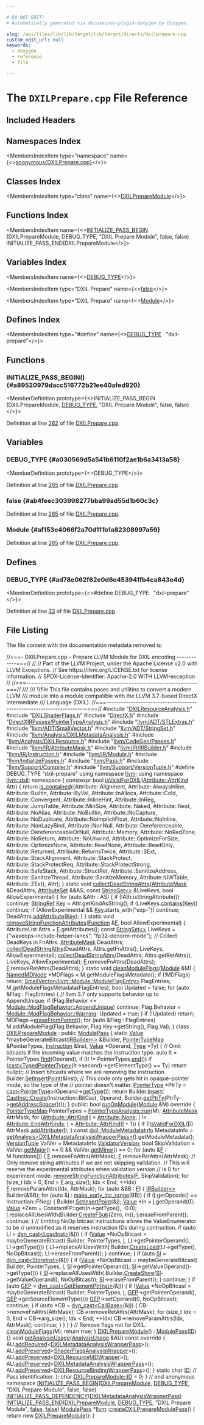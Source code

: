 ```yaml
---

# DO NOT EDIT!
# Automatically generated via docusaurus-plugin-doxygen by Doxygen.

slug: /api/files/lib/lib/target/lib/target/directx/dxilprepare-cpp
custom_edit_url: null
keywords:
  - doxygen
  - reference
  - file

---
```





# The `DXILPrepare.cpp` File Reference

<DoxygenPage pluginConfig={pluginConfig}>



## Included Headers

<IncludesList>
<IncludesListItem
  filePath="DXILResourceAnalysis.h"
  permalink="/docs/api/files/lib/lib/target/lib/target/directx/dxilresourceanalysis-h"
  isLocal="true" />
<IncludesListItem
  filePath="DXILShaderFlags.h"
  permalink="/docs/api/files/lib/lib/target/lib/target/directx/dxilshaderflags-h"
  isLocal="true" />
<IncludesListItem
  filePath="DirectX.h"
  permalink="/docs/api/files/lib/lib/target/lib/target/directx/directx-h"
  isLocal="true" />
<IncludesListItem
  filePath="DirectXIRPasses/PointerTypeAnalysis.h"
  permalink="/docs/api/files/lib/lib/target/lib/target/directx/lib/target/directx/directxirpasses/pointertypeanalysis-h"
  isLocal="true" />
<IncludesListItem
  filePath="llvm/ADT/STLExtras.h"
  permalink="/docs/api/files/include/include/llvm/include/llvm/adt/stlextras-h"
  isLocal="true" />
<IncludesListItem
  filePath="llvm/ADT/SmallVector.h"
  permalink="/docs/api/files/include/include/llvm/include/llvm/adt/smallvector-h"
  isLocal="true" />
<IncludesListItem
  filePath="llvm/ADT/StringSet.h"
  permalink="/docs/api/files/include/include/llvm/include/llvm/adt/stringset-h"
  isLocal="true" />
<IncludesListItem
  filePath="llvm/Analysis/DXILMetadataAnalysis.h"
  permalink="/docs/api/files/include/include/llvm/include/llvm/analysis/dxilmetadataanalysis-h"
  isLocal="true" />
<IncludesListItem
  filePath="llvm/Analysis/DXILResource.h"
  permalink="/docs/api/files/include/include/llvm/include/llvm/analysis/dxilresource-h"
  isLocal="true" />
<IncludesListItem
  filePath="llvm/CodeGen/Passes.h"
  permalink="/docs/api/files/include/include/llvm/include/llvm/codegen/passes-h"
  isLocal="true" />
<IncludesListItem
  filePath="llvm/IR/AttributeMask.h"
  permalink="/docs/api/files/include/include/llvm/include/llvm/ir/attributemask-h"
  isLocal="true" />
<IncludesListItem
  filePath="llvm/IR/IRBuilder.h"
  permalink="/docs/api/files/include/include/llvm/include/llvm/ir/irbuilder-h"
  isLocal="true" />
<IncludesListItem
  filePath="llvm/IR/Instruction.h"
  permalink="/docs/api/files/include/include/llvm/include/llvm/ir/instruction-h"
  isLocal="true" />
<IncludesListItem
  filePath="llvm/IR/Module.h"
  permalink="/docs/api/files/include/include/llvm/include/llvm/ir/module-h"
  isLocal="true" />
<IncludesListItem
  filePath="llvm/InitializePasses.h"
  permalink="/docs/api/files/include/include/llvm/initializepasses-h"
  isLocal="true" />
<IncludesListItem
  filePath="llvm/Pass.h"
  permalink="/docs/api/files/include/include/llvm/pass-h"
  isLocal="true" />
<IncludesListItem
  filePath="llvm/Support/Compiler.h"
  permalink="/docs/api/files/include/include/llvm/include/llvm/support/compiler-h"
  isLocal="true" />
<IncludesListItem
  filePath="llvm/Support/VersionTuple.h"
  permalink="/docs/api/files/include/include/llvm/include/llvm/support/versiontuple-h"
  isLocal="true" />
</IncludesList>

## Namespaces Index

<MembersIndex>

<MembersIndexItem
  type="namespace"
  name={<><a href="/docs/api/namespaces/anonymous-dxilprepare-cpp-">anonymous&#123;DXILPrepare.cpp&#125;</a></>}>
</MembersIndexItem>

</MembersIndex>

## Classes Index

<MembersIndex>

<MembersIndexItem
  type="class"
  name={<><a href="/docs/api/classes/anonymous-namespace-dxilprepare-cpp-/dxilpreparemodule">DXILPrepareModule</a></>}>
</MembersIndexItem>

</MembersIndex>

## Functions Index

<MembersIndex>

<MembersIndexItem
  name={<><a href="#a89520979dacc516772b21ee40afed920">INITIALIZE&#95;PASS&#95;BEGIN</a> (DXILPrepareModule, DEBUG&#95;TYPE, &quot;DXIL Prepare Module&quot;, false, false) INITIALIZE&#95;PASS&#95;END(DXILPrepareModule</>}>
</MembersIndexItem>

</MembersIndex>

## Variables Index

<MembersIndex>

<MembersIndexItem
  name={<><a href="#a030569d5a541b6110f2ae1b6a3413a58">DEBUG&#95;TYPE</a></>}>
</MembersIndexItem>

<MembersIndexItem
  type="DXIL Prepare"
  name={<><a href="#ab4feec303998277bba99ad55d1b60c3c">false</a></>}>
</MembersIndexItem>

<MembersIndexItem
  type="DXIL Prepare"
  name={<><a href="#af153e4066f2a70d111b1a82308997a59">Module</a></>}>
</MembersIndexItem>

</MembersIndex>

## Defines Index

<MembersIndex>

<MembersIndexItem
  type="#define"
  name={<><a href="#ad78e062f62e0d6e453941fb4ca843e4d">DEBUG&#95;TYPE</a>&nbsp;&nbsp;&nbsp;&quot;dxil-prepare&quot;</>}>
</MembersIndexItem>

</MembersIndex>


<SectionDefinition>

## Functions

### INITIALIZE&#95;PASS&#95;BEGIN() {#a89520979dacc516772b21ee40afed920}

<MemberDefinition
  prototype={<>INITIALIZE&#95;PASS&#95;BEGIN (DXILPrepareModule, <a href="/docs/api/files/include/include/llvm/include/llvm/adt/genericcycleimpl-h/#ad78e062f62e0d6e453941fb4ca843e4d">DEBUG&#95;TYPE</a>, &quot;DXIL Prepare Module&quot;, false, false)</>}>

Definition at line <a href="#l00262">262</a> of file <a href="/docs/api/files/lib/lib/target/lib/target/directx/dxilprepare-cpp">DXILPrepare.cpp</a>.
</MemberDefinition>

</SectionDefinition>

<SectionDefinition>

## Variables

### DEBUG&#95;TYPE {#a030569d5a541b6110f2ae1b6a3413a58}

<MemberDefinition
  prototype={<>DEBUG&#95;TYPE</>}>

Definition at line <a href="#l00265">265</a> of file <a href="/docs/api/files/lib/lib/target/lib/target/directx/dxilprepare-cpp">DXILPrepare.cpp</a>.
</MemberDefinition>

### false {#ab4feec303998277bba99ad55d1b60c3c}

<MemberDefinition
  prototype="DXIL Prepare false">

Definition at line <a href="#l00265">265</a> of file <a href="/docs/api/files/lib/lib/target/lib/target/directx/dxilprepare-cpp">DXILPrepare.cpp</a>.
</MemberDefinition>

### Module {#af153e4066f2a70d111b1a82308997a59}

<MemberDefinition
  prototype="DXIL Prepare Module">

Definition at line <a href="#l00265">265</a> of file <a href="/docs/api/files/lib/lib/target/lib/target/directx/dxilprepare-cpp">DXILPrepare.cpp</a>.
</MemberDefinition>

</SectionDefinition>

<SectionDefinition>

## Defines

### DEBUG&#95;TYPE {#ad78e062f62e0d6e453941fb4ca843e4d}

<MemberDefinition
  prototype={<>#define DEBUG&#95;TYPE&nbsp;&nbsp;&nbsp;&quot;dxil-prepare&quot;</>}>

Definition at line <a href="#l00033">33</a> of file <a href="/docs/api/files/lib/lib/target/lib/target/directx/dxilprepare-cpp">DXILPrepare.cpp</a>.
</MemberDefinition>

</SectionDefinition>

## File Listing

The file content with the documentation metadata removed is:

<ProgramListing>

<Link id="l00001" /><CodeLine lineNumber="1"><Highlight kind="comment">//===- DXILPrepare.cpp - Prepare LLVM Module for DXIL encoding ------------===//</Highlight><Highlight kind="normal"></Highlight></CodeLine>
<Link id="l00002" /><CodeLine lineNumber="2"><Highlight kind="normal"></Highlight><Highlight kind="comment">//</Highlight><Highlight kind="normal"></Highlight></CodeLine>
<Link id="l00003" /><CodeLine lineNumber="3"><Highlight kind="normal"></Highlight><Highlight kind="comment">// Part of the LLVM Project, under the Apache License v2.0 with LLVM Exceptions.</Highlight><Highlight kind="normal"></Highlight></CodeLine>
<Link id="l00004" /><CodeLine lineNumber="4"><Highlight kind="normal"></Highlight><Highlight kind="comment">// See https://llvm.org/LICENSE.txt for license information.</Highlight><Highlight kind="normal"></Highlight></CodeLine>
<Link id="l00005" /><CodeLine lineNumber="5"><Highlight kind="normal"></Highlight><Highlight kind="comment">// SPDX-License-Identifier: Apache-2.0 WITH LLVM-exception</Highlight><Highlight kind="normal"></Highlight></CodeLine>
<Link id="l00006" /><CodeLine lineNumber="6"><Highlight kind="normal"></Highlight><Highlight kind="comment">//</Highlight><Highlight kind="normal"></Highlight></CodeLine>
<Link id="l00007" /><CodeLine lineNumber="7"><Highlight kind="normal"></Highlight><Highlight kind="comment">//===----------------------------------------------------------------------===//</Highlight><Highlight kind="comment"></Highlight></CodeLine>
<Link id="l00008" /><CodeLine lineNumber="8"><Highlight kind="comment">///</Highlight></CodeLine>
<Link id="l00009" /><CodeLine lineNumber="9"><Highlight kind="comment">/// \\file This file contains pases and utilities to convert a modern LLVM</Highlight></CodeLine>
<Link id="l00010" /><CodeLine lineNumber="10"><Highlight kind="comment">/// module into a module compatible with the LLVM 3.7-based DirectX Intermediate</Highlight></CodeLine>
<Link id="l00011" /><CodeLine lineNumber="11"><Highlight kind="comment">/// Language (DXIL).</Highlight><Highlight kind="normal"></Highlight></CodeLine>
<Link id="l00012" /><CodeLine lineNumber="12"><Highlight kind="normal"></Highlight><Highlight kind="comment">//===----------------------------------------------------------------------===//</Highlight><Highlight kind="normal"></Highlight></CodeLine>
<Link id="l00013" /><CodeLine lineNumber="13"><Highlight kind="normal"></Highlight></CodeLine>
<Link id="l00014" /><CodeLine lineNumber="14"><Highlight kind="normal"></Highlight><Highlight kind="preprocessor">#include &quot;<a href="/docs/api/files/lib/lib/target/lib/target/directx/dxilresourceanalysis-h">DXILResourceAnalysis.h</a>&quot;</Highlight><Highlight kind="normal"></Highlight></CodeLine>
<Link id="l00015" /><CodeLine lineNumber="15"><Highlight kind="normal"></Highlight><Highlight kind="preprocessor">#include &quot;<a href="/docs/api/files/lib/lib/target/lib/target/directx/dxilshaderflags-h">DXILShaderFlags.h</a>&quot;</Highlight><Highlight kind="normal"></Highlight></CodeLine>
<Link id="l00016" /><CodeLine lineNumber="16"><Highlight kind="normal"></Highlight><Highlight kind="preprocessor">#include &quot;<a href="/docs/api/files/lib/lib/target/lib/target/directx/directx-h">DirectX.h</a>&quot;</Highlight><Highlight kind="normal"></Highlight></CodeLine>
<Link id="l00017" /><CodeLine lineNumber="17"><Highlight kind="normal"></Highlight><Highlight kind="preprocessor">#include &quot;<a href="/docs/api/files/lib/lib/target/lib/target/directx/lib/target/directx/directxirpasses/pointertypeanalysis-h">DirectXIRPasses/PointerTypeAnalysis.h</a>&quot;</Highlight><Highlight kind="normal"></Highlight></CodeLine>
<Link id="l00018" /><CodeLine lineNumber="18"><Highlight kind="normal"></Highlight><Highlight kind="preprocessor">#include &quot;<a href="/docs/api/files/include/include/llvm/include/llvm/adt/stlextras-h">llvm/ADT/STLExtras.h</a>&quot;</Highlight><Highlight kind="normal"></Highlight></CodeLine>
<Link id="l00019" /><CodeLine lineNumber="19"><Highlight kind="normal"></Highlight><Highlight kind="preprocessor">#include &quot;<a href="/docs/api/files/include/include/llvm/include/llvm/adt/smallvector-h">llvm/ADT/SmallVector.h</a>&quot;</Highlight><Highlight kind="normal"></Highlight></CodeLine>
<Link id="l00020" /><CodeLine lineNumber="20"><Highlight kind="normal"></Highlight><Highlight kind="preprocessor">#include &quot;<a href="/docs/api/files/include/include/llvm/include/llvm/adt/stringset-h">llvm/ADT/StringSet.h</a>&quot;</Highlight><Highlight kind="normal"></Highlight></CodeLine>
<Link id="l00021" /><CodeLine lineNumber="21"><Highlight kind="normal"></Highlight><Highlight kind="preprocessor">#include &quot;<a href="/docs/api/files/include/include/llvm/include/llvm/analysis/dxilmetadataanalysis-h">llvm/Analysis/DXILMetadataAnalysis.h</a>&quot;</Highlight><Highlight kind="normal"></Highlight></CodeLine>
<Link id="l00022" /><CodeLine lineNumber="22"><Highlight kind="normal"></Highlight><Highlight kind="preprocessor">#include &quot;<a href="/docs/api/files/include/include/llvm/include/llvm/analysis/dxilresource-h">llvm/Analysis/DXILResource.h</a>&quot;</Highlight><Highlight kind="normal"></Highlight></CodeLine>
<Link id="l00023" /><CodeLine lineNumber="23"><Highlight kind="normal"></Highlight><Highlight kind="preprocessor">#include &quot;<a href="/docs/api/files/include/include/llvm/include/llvm/codegen/passes-h">llvm/CodeGen/Passes.h</a>&quot;</Highlight><Highlight kind="normal"></Highlight></CodeLine>
<Link id="l00024" /><CodeLine lineNumber="24"><Highlight kind="normal"></Highlight><Highlight kind="preprocessor">#include &quot;<a href="/docs/api/files/include/include/llvm/include/llvm/ir/attributemask-h">llvm/IR/AttributeMask.h</a>&quot;</Highlight><Highlight kind="normal"></Highlight></CodeLine>
<Link id="l00025" /><CodeLine lineNumber="25"><Highlight kind="normal"></Highlight><Highlight kind="preprocessor">#include &quot;<a href="/docs/api/files/include/include/llvm/include/llvm/ir/irbuilder-h">llvm/IR/IRBuilder.h</a>&quot;</Highlight><Highlight kind="normal"></Highlight></CodeLine>
<Link id="l00026" /><CodeLine lineNumber="26"><Highlight kind="normal"></Highlight><Highlight kind="preprocessor">#include &quot;<a href="/docs/api/files/include/include/llvm/include/llvm/ir/instruction-h">llvm/IR/Instruction.h</a>&quot;</Highlight><Highlight kind="normal"></Highlight></CodeLine>
<Link id="l00027" /><CodeLine lineNumber="27"><Highlight kind="normal"></Highlight><Highlight kind="preprocessor">#include &quot;<a href="/docs/api/files/include/include/llvm/include/llvm/ir/module-h">llvm/IR/Module.h</a>&quot;</Highlight><Highlight kind="normal"></Highlight></CodeLine>
<Link id="l00028" /><CodeLine lineNumber="28"><Highlight kind="normal"></Highlight><Highlight kind="preprocessor">#include &quot;<a href="/docs/api/files/include/include/llvm/initializepasses-h">llvm/InitializePasses.h</a>&quot;</Highlight><Highlight kind="normal"></Highlight></CodeLine>
<Link id="l00029" /><CodeLine lineNumber="29"><Highlight kind="normal"></Highlight><Highlight kind="preprocessor">#include &quot;<a href="/docs/api/files/include/include/llvm/pass-h">llvm/Pass.h</a>&quot;</Highlight><Highlight kind="normal"></Highlight></CodeLine>
<Link id="l00030" /><CodeLine lineNumber="30"><Highlight kind="normal"></Highlight><Highlight kind="preprocessor">#include &quot;<a href="/docs/api/files/include/include/llvm/include/llvm/support/compiler-h">llvm/Support/Compiler.h</a>&quot;</Highlight><Highlight kind="normal"></Highlight></CodeLine>
<Link id="l00031" /><CodeLine lineNumber="31"><Highlight kind="normal"></Highlight><Highlight kind="preprocessor">#include &quot;<a href="/docs/api/files/include/include/llvm/include/llvm/support/versiontuple-h">llvm/Support/VersionTuple.h</a>&quot;</Highlight><Highlight kind="normal"></Highlight></CodeLine>
<Link id="l00032" /><CodeLine lineNumber="32"><Highlight kind="normal"></Highlight></CodeLine>
<Link id="l00033" /><CodeLine lineNumber="33" lineLink="#ad78e062f62e0d6e453941fb4ca843e4d"><Highlight kind="normal"></Highlight><Highlight kind="preprocessor">#define DEBUG&#95;TYPE &quot;dxil-prepare&quot;</Highlight><Highlight kind="normal"></Highlight></CodeLine>
<Link id="l00034" /><CodeLine lineNumber="34"><Highlight kind="normal"></Highlight></CodeLine>
<Link id="l00035" /><CodeLine lineNumber="35"><Highlight kind="normal"></Highlight><Highlight kind="keyword">using namespace </Highlight><Highlight kind="normal"><a href="/docs/api/namespaces/llvm">llvm</a>;</Highlight></CodeLine>
<Link id="l00036" /><CodeLine lineNumber="36"><Highlight kind="normal"></Highlight><Highlight kind="keyword">using namespace </Highlight><Highlight kind="normal"><a href="/docs/api/namespaces/llvm/dxil">llvm::dxil</a>;</Highlight></CodeLine>
<Link id="l00037" /><CodeLine lineNumber="37"><Highlight kind="normal"></Highlight></CodeLine>
<Link id="l00038" /><CodeLine lineNumber="38" lineLink="/docs/api/namespaces/anonymous-dxilprepare-cpp-"><Highlight kind="normal"></Highlight><Highlight kind="keyword">namespace </Highlight><Highlight kind="normal">&#123;</Highlight></CodeLine>
<Link id="l00039" /><CodeLine lineNumber="39"><Highlight kind="normal"></Highlight></CodeLine>
<Link id="l00040" /><CodeLine lineNumber="40" lineLink="/docs/api/namespaces/anonymous-dxilprepare-cpp-/#a97ba372dafc15d83432aadb2adf757ab"><Highlight kind="normal"></Highlight><Highlight kind="keyword">constexpr</Highlight><Highlight kind="normal"> </Highlight><Highlight kind="keywordtype">bool</Highlight><Highlight kind="normal"> <a href="/docs/api/namespaces/anonymous-dxilprepare-cpp-/#a97ba372dafc15d83432aadb2adf757ab">isValidForDXIL</a>(<a href="/docs/api/classes/llvm/attribute/#aab7ee4b8fd1d3e7e4cea87868855e60e">Attribute::AttrKind</a> Attr) &#123;</Highlight></CodeLine>
<Link id="l00041" /><CodeLine lineNumber="41"><Highlight kind="normal">  </Highlight><Highlight kind="keywordflow">return</Highlight><Highlight kind="normal"> <a href="/docs/api/namespaces/llvm/#acd1cd968cb420c82d70926920fcdc7d7">is&#95;contained</a>(&#123;Attribute::Alignment,</Highlight></CodeLine>
<Link id="l00042" /><CodeLine lineNumber="42"><Highlight kind="normal">                       Attribute::AlwaysInline,</Highlight></CodeLine>
<Link id="l00043" /><CodeLine lineNumber="43"><Highlight kind="normal">                       Attribute::Builtin,</Highlight></CodeLine>
<Link id="l00044" /><CodeLine lineNumber="44"><Highlight kind="normal">                       Attribute::ByVal,</Highlight></CodeLine>
<Link id="l00045" /><CodeLine lineNumber="45"><Highlight kind="normal">                       Attribute::InAlloca,</Highlight></CodeLine>
<Link id="l00046" /><CodeLine lineNumber="46"><Highlight kind="normal">                       Attribute::Cold,</Highlight></CodeLine>
<Link id="l00047" /><CodeLine lineNumber="47"><Highlight kind="normal">                       Attribute::Convergent,</Highlight></CodeLine>
<Link id="l00048" /><CodeLine lineNumber="48"><Highlight kind="normal">                       Attribute::InlineHint,</Highlight></CodeLine>
<Link id="l00049" /><CodeLine lineNumber="49"><Highlight kind="normal">                       Attribute::InReg,</Highlight></CodeLine>
<Link id="l00050" /><CodeLine lineNumber="50"><Highlight kind="normal">                       Attribute::JumpTable,</Highlight></CodeLine>
<Link id="l00051" /><CodeLine lineNumber="51"><Highlight kind="normal">                       Attribute::MinSize,</Highlight></CodeLine>
<Link id="l00052" /><CodeLine lineNumber="52"><Highlight kind="normal">                       Attribute::Naked,</Highlight></CodeLine>
<Link id="l00053" /><CodeLine lineNumber="53"><Highlight kind="normal">                       Attribute::Nest,</Highlight></CodeLine>
<Link id="l00054" /><CodeLine lineNumber="54"><Highlight kind="normal">                       Attribute::NoAlias,</Highlight></CodeLine>
<Link id="l00055" /><CodeLine lineNumber="55"><Highlight kind="normal">                       Attribute::NoBuiltin,</Highlight></CodeLine>
<Link id="l00056" /><CodeLine lineNumber="56"><Highlight kind="normal">                       Attribute::NoCapture,</Highlight></CodeLine>
<Link id="l00057" /><CodeLine lineNumber="57"><Highlight kind="normal">                       Attribute::NoDuplicate,</Highlight></CodeLine>
<Link id="l00058" /><CodeLine lineNumber="58"><Highlight kind="normal">                       Attribute::NoImplicitFloat,</Highlight></CodeLine>
<Link id="l00059" /><CodeLine lineNumber="59"><Highlight kind="normal">                       Attribute::NoInline,</Highlight></CodeLine>
<Link id="l00060" /><CodeLine lineNumber="60"><Highlight kind="normal">                       Attribute::NonLazyBind,</Highlight></CodeLine>
<Link id="l00061" /><CodeLine lineNumber="61"><Highlight kind="normal">                       Attribute::NonNull,</Highlight></CodeLine>
<Link id="l00062" /><CodeLine lineNumber="62"><Highlight kind="normal">                       Attribute::Dereferenceable,</Highlight></CodeLine>
<Link id="l00063" /><CodeLine lineNumber="63"><Highlight kind="normal">                       Attribute::DereferenceableOrNull,</Highlight></CodeLine>
<Link id="l00064" /><CodeLine lineNumber="64"><Highlight kind="normal">                       Attribute::Memory,</Highlight></CodeLine>
<Link id="l00065" /><CodeLine lineNumber="65"><Highlight kind="normal">                       Attribute::NoRedZone,</Highlight></CodeLine>
<Link id="l00066" /><CodeLine lineNumber="66"><Highlight kind="normal">                       Attribute::NoReturn,</Highlight></CodeLine>
<Link id="l00067" /><CodeLine lineNumber="67"><Highlight kind="normal">                       Attribute::NoUnwind,</Highlight></CodeLine>
<Link id="l00068" /><CodeLine lineNumber="68"><Highlight kind="normal">                       Attribute::OptimizeForSize,</Highlight></CodeLine>
<Link id="l00069" /><CodeLine lineNumber="69"><Highlight kind="normal">                       Attribute::OptimizeNone,</Highlight></CodeLine>
<Link id="l00070" /><CodeLine lineNumber="70"><Highlight kind="normal">                       Attribute::ReadNone,</Highlight></CodeLine>
<Link id="l00071" /><CodeLine lineNumber="71"><Highlight kind="normal">                       Attribute::ReadOnly,</Highlight></CodeLine>
<Link id="l00072" /><CodeLine lineNumber="72"><Highlight kind="normal">                       Attribute::Returned,</Highlight></CodeLine>
<Link id="l00073" /><CodeLine lineNumber="73"><Highlight kind="normal">                       Attribute::ReturnsTwice,</Highlight></CodeLine>
<Link id="l00074" /><CodeLine lineNumber="74"><Highlight kind="normal">                       Attribute::SExt,</Highlight></CodeLine>
<Link id="l00075" /><CodeLine lineNumber="75"><Highlight kind="normal">                       Attribute::StackAlignment,</Highlight></CodeLine>
<Link id="l00076" /><CodeLine lineNumber="76"><Highlight kind="normal">                       Attribute::StackProtect,</Highlight></CodeLine>
<Link id="l00077" /><CodeLine lineNumber="77"><Highlight kind="normal">                       Attribute::StackProtectReq,</Highlight></CodeLine>
<Link id="l00078" /><CodeLine lineNumber="78"><Highlight kind="normal">                       Attribute::StackProtectStrong,</Highlight></CodeLine>
<Link id="l00079" /><CodeLine lineNumber="79"><Highlight kind="normal">                       Attribute::SafeStack,</Highlight></CodeLine>
<Link id="l00080" /><CodeLine lineNumber="80"><Highlight kind="normal">                       Attribute::StructRet,</Highlight></CodeLine>
<Link id="l00081" /><CodeLine lineNumber="81"><Highlight kind="normal">                       Attribute::SanitizeAddress,</Highlight></CodeLine>
<Link id="l00082" /><CodeLine lineNumber="82"><Highlight kind="normal">                       Attribute::SanitizeThread,</Highlight></CodeLine>
<Link id="l00083" /><CodeLine lineNumber="83"><Highlight kind="normal">                       Attribute::SanitizeMemory,</Highlight></CodeLine>
<Link id="l00084" /><CodeLine lineNumber="84"><Highlight kind="normal">                       Attribute::UWTable,</Highlight></CodeLine>
<Link id="l00085" /><CodeLine lineNumber="85"><Highlight kind="normal">                       Attribute::ZExt&#125;,</Highlight></CodeLine>
<Link id="l00086" /><CodeLine lineNumber="86"><Highlight kind="normal">                      Attr);</Highlight></CodeLine>
<Link id="l00087" /><CodeLine lineNumber="87"><Highlight kind="normal">&#125;</Highlight></CodeLine>
<Link id="l00088" /><CodeLine lineNumber="88"><Highlight kind="normal"></Highlight></CodeLine>
<Link id="l00089" /><CodeLine lineNumber="89" lineLink="/docs/api/namespaces/anonymous-dxilprepare-cpp-/#a75bc124efcc80e995bd054f75dc5452a"><Highlight kind="normal"></Highlight><Highlight kind="keyword">static</Highlight><Highlight kind="normal"> </Highlight><Highlight kind="keywordtype">void</Highlight><Highlight kind="normal"> <a href="/docs/api/namespaces/anonymous-dxilprepare-cpp-/#a75bc124efcc80e995bd054f75dc5452a">collectDeadStringAttrs</a>(<a href="/docs/api/classes/llvm/attributemask">AttributeMask</a> &amp;DeadAttrs, <a href="/docs/api/classes/llvm/attributeset">AttributeSet</a> &amp;&amp;AS,</Highlight></CodeLine>
<Link id="l00090" /><CodeLine lineNumber="90"><Highlight kind="normal">                                   </Highlight><Highlight kind="keyword">const</Highlight><Highlight kind="normal"> <a href="/docs/api/classes/llvm/stringset">StringSet&lt;&gt;</a> &amp;LiveKeys,</Highlight></CodeLine>
<Link id="l00091" /><CodeLine lineNumber="91"><Highlight kind="normal">                                   </Highlight><Highlight kind="keywordtype">bool</Highlight><Highlight kind="normal"> AllowExperimental) &#123;</Highlight></CodeLine>
<Link id="l00092" /><CodeLine lineNumber="92"><Highlight kind="normal">  </Highlight><Highlight kind="keywordflow">for</Highlight><Highlight kind="normal"> (</Highlight><Highlight kind="keyword">auto</Highlight><Highlight kind="normal"> &amp;Attr : AS) &#123;</Highlight></CodeLine>
<Link id="l00093" /><CodeLine lineNumber="93"><Highlight kind="normal">    </Highlight><Highlight kind="keywordflow">if</Highlight><Highlight kind="normal"> (!Attr.isStringAttribute())</Highlight></CodeLine>
<Link id="l00094" /><CodeLine lineNumber="94"><Highlight kind="normal">      </Highlight><Highlight kind="keywordflow">continue</Highlight><Highlight kind="normal">;</Highlight></CodeLine>
<Link id="l00095" /><CodeLine lineNumber="95"><Highlight kind="normal">    <a href="/docs/api/classes/llvm/stringref">StringRef</a> <a href="/docs/api/namespaces/llvm/#a98c6256d0644613c6b5b3e2ef06ef5ce">Key</a> = Attr.getKindAsString();</Highlight></CodeLine>
<Link id="l00096" /><CodeLine lineNumber="96"><Highlight kind="normal">    </Highlight><Highlight kind="keywordflow">if</Highlight><Highlight kind="normal"> (LiveKeys.<a href="/docs/api/classes/llvm/stringset/#aa3137f5ea0c0700166fbd5281d11396e">contains</a>(<a href="/docs/api/namespaces/llvm/#a98c6256d0644613c6b5b3e2ef06ef5ce">Key</a>))</Highlight></CodeLine>
<Link id="l00097" /><CodeLine lineNumber="97"><Highlight kind="normal">      </Highlight><Highlight kind="keywordflow">continue</Highlight><Highlight kind="normal">;</Highlight></CodeLine>
<Link id="l00098" /><CodeLine lineNumber="98"><Highlight kind="normal">    </Highlight><Highlight kind="keywordflow">if</Highlight><Highlight kind="normal"> (AllowExperimental &amp;&amp; <a href="/docs/api/namespaces/llvm/#a98c6256d0644613c6b5b3e2ef06ef5ce">Key</a>.starts&#95;with(</Highlight><Highlight kind="stringliteral">&quot;exp-&quot;</Highlight><Highlight kind="normal">))</Highlight></CodeLine>
<Link id="l00099" /><CodeLine lineNumber="99"><Highlight kind="normal">      </Highlight><Highlight kind="keywordflow">continue</Highlight><Highlight kind="normal">;</Highlight></CodeLine>
<Link id="l00100" /><CodeLine lineNumber="100"><Highlight kind="normal">    DeadAttrs.<a href="/docs/api/classes/llvm/attributemask/#a86730a1a0c270eb9b066301bfaac8581">addAttribute</a>(<a href="/docs/api/namespaces/llvm/#a98c6256d0644613c6b5b3e2ef06ef5ce">Key</a>);</Highlight></CodeLine>
<Link id="l00101" /><CodeLine lineNumber="101"><Highlight kind="normal">  &#125;</Highlight></CodeLine>
<Link id="l00102" /><CodeLine lineNumber="102"><Highlight kind="normal">&#125;</Highlight></CodeLine>
<Link id="l00103" /><CodeLine lineNumber="103"><Highlight kind="normal"></Highlight></CodeLine>
<Link id="l00104" /><CodeLine lineNumber="104" lineLink="/docs/api/namespaces/anonymous-dxilprepare-cpp-/#a464ea78dbdeb36e2d8ad0b00e0056cb9"><Highlight kind="normal"></Highlight><Highlight kind="keyword">static</Highlight><Highlight kind="normal"> </Highlight><Highlight kind="keywordtype">void</Highlight><Highlight kind="normal"> <a href="/docs/api/namespaces/anonymous-dxilprepare-cpp-/#a464ea78dbdeb36e2d8ad0b00e0056cb9">removeStringFunctionAttributes</a>(<a href="/docs/api/classes/llvm/function">Function</a> &amp;<a href="/docs/api/files/lib/lib/support/md5-cpp/#a96d73bbd7af15cb1fc38c3f4a3bd82e9">F</a>,</Highlight></CodeLine>
<Link id="l00105" /><CodeLine lineNumber="105"><Highlight kind="normal">                                           </Highlight><Highlight kind="keywordtype">bool</Highlight><Highlight kind="normal"> AllowExperimental) &#123;</Highlight></CodeLine>
<Link id="l00106" /><CodeLine lineNumber="106"><Highlight kind="normal">  AttributeList Attrs = <a href="/docs/api/files/lib/lib/support/md5-cpp/#a96d73bbd7af15cb1fc38c3f4a3bd82e9">F</a>.getAttributes();</Highlight></CodeLine>
<Link id="l00107" /><CodeLine lineNumber="107"><Highlight kind="normal">  </Highlight><Highlight kind="keyword">const</Highlight><Highlight kind="normal"> <a href="/docs/api/classes/llvm/stringset">StringSet&lt;&gt;</a> LiveKeys = &#123;</Highlight><Highlight kind="stringliteral">&quot;waveops-include-helper-lanes&quot;</Highlight><Highlight kind="normal">,</Highlight></CodeLine>
<Link id="l00108" /><CodeLine lineNumber="108"><Highlight kind="normal">                                </Highlight><Highlight kind="stringliteral">&quot;fp32-denorm-mode&quot;</Highlight><Highlight kind="normal">&#125;;</Highlight></CodeLine>
<Link id="l00109" /><CodeLine lineNumber="109"><Highlight kind="normal">  </Highlight><Highlight kind="comment">// Collect DeadKeys in FnAttrs.</Highlight><Highlight kind="normal"></Highlight></CodeLine>
<Link id="l00110" /><CodeLine lineNumber="110"><Highlight kind="normal">  <a href="/docs/api/classes/llvm/attributemask">AttributeMask</a> DeadAttrs;</Highlight></CodeLine>
<Link id="l00111" /><CodeLine lineNumber="111"><Highlight kind="normal">  <a href="/docs/api/namespaces/anonymous-dxilprepare-cpp-/#a75bc124efcc80e995bd054f75dc5452a">collectDeadStringAttrs</a>(DeadAttrs, Attrs.getFnAttrs(), LiveKeys,</Highlight></CodeLine>
<Link id="l00112" /><CodeLine lineNumber="112"><Highlight kind="normal">                         AllowExperimental);</Highlight></CodeLine>
<Link id="l00113" /><CodeLine lineNumber="113"><Highlight kind="normal">  <a href="/docs/api/namespaces/anonymous-dxilprepare-cpp-/#a75bc124efcc80e995bd054f75dc5452a">collectDeadStringAttrs</a>(DeadAttrs, Attrs.getRetAttrs(), LiveKeys,</Highlight></CodeLine>
<Link id="l00114" /><CodeLine lineNumber="114"><Highlight kind="normal">                         AllowExperimental);</Highlight></CodeLine>
<Link id="l00115" /><CodeLine lineNumber="115"><Highlight kind="normal"></Highlight></CodeLine>
<Link id="l00116" /><CodeLine lineNumber="116"><Highlight kind="normal">  <a href="/docs/api/files/lib/lib/support/md5-cpp/#a96d73bbd7af15cb1fc38c3f4a3bd82e9">F</a>.removeFnAttrs(DeadAttrs);</Highlight></CodeLine>
<Link id="l00117" /><CodeLine lineNumber="117"><Highlight kind="normal">  <a href="/docs/api/files/lib/lib/support/md5-cpp/#a96d73bbd7af15cb1fc38c3f4a3bd82e9">F</a>.removeRetAttrs(DeadAttrs);</Highlight></CodeLine>
<Link id="l00118" /><CodeLine lineNumber="118"><Highlight kind="normal">&#125;</Highlight></CodeLine>
<Link id="l00119" /><CodeLine lineNumber="119"><Highlight kind="normal"></Highlight></CodeLine>
<Link id="l00120" /><CodeLine lineNumber="120" lineLink="/docs/api/namespaces/anonymous-dxilprepare-cpp-/#aefd807d7db1488ed65a2ecb5e857349d"><Highlight kind="normal"></Highlight><Highlight kind="keyword">static</Highlight><Highlight kind="normal"> </Highlight><Highlight kind="keywordtype">void</Highlight><Highlight kind="normal"> <a href="/docs/api/namespaces/anonymous-dxilprepare-cpp-/#aefd807d7db1488ed65a2ecb5e857349d">cleanModuleFlags</a>(<a href="/docs/api/classes/llvm/module">Module</a> &amp;M) &#123;</Highlight></CodeLine>
<Link id="l00121" /><CodeLine lineNumber="121"><Highlight kind="normal">  <a href="/docs/api/classes/llvm/namedmdnode">NamedMDNode</a> &#42;MDFlags = M.getModuleFlagsMetadata();</Highlight></CodeLine>
<Link id="l00122" /><CodeLine lineNumber="122"><Highlight kind="normal">  </Highlight><Highlight kind="keywordflow">if</Highlight><Highlight kind="normal"> (!MDFlags)</Highlight></CodeLine>
<Link id="l00123" /><CodeLine lineNumber="123"><Highlight kind="normal">    </Highlight><Highlight kind="keywordflow">return</Highlight><Highlight kind="normal">;</Highlight></CodeLine>
<Link id="l00124" /><CodeLine lineNumber="124"><Highlight kind="normal"></Highlight></CodeLine>
<Link id="l00125" /><CodeLine lineNumber="125"><Highlight kind="normal">  <a href="/docs/api/classes/llvm/smallvector">SmallVector&lt;llvm::Module::ModuleFlagEntry&gt;</a> FlagEntries;</Highlight></CodeLine>
<Link id="l00126" /><CodeLine lineNumber="126"><Highlight kind="normal">  M.getModuleFlagsMetadata(FlagEntries);</Highlight></CodeLine>
<Link id="l00127" /><CodeLine lineNumber="127"><Highlight kind="normal">  </Highlight><Highlight kind="keywordtype">bool</Highlight><Highlight kind="normal"> Updated = </Highlight><Highlight kind="keyword">false</Highlight><Highlight kind="normal">;</Highlight></CodeLine>
<Link id="l00128" /><CodeLine lineNumber="128"><Highlight kind="normal">  </Highlight><Highlight kind="keywordflow">for</Highlight><Highlight kind="normal"> (</Highlight><Highlight kind="keyword">auto</Highlight><Highlight kind="normal"> &amp;Flag : FlagEntries) &#123;</Highlight></CodeLine>
<Link id="l00129" /><CodeLine lineNumber="129"><Highlight kind="normal">    </Highlight><Highlight kind="comment">// llvm 3.7 only supports behavior up to AppendUnique.</Highlight><Highlight kind="normal"></Highlight></CodeLine>
<Link id="l00130" /><CodeLine lineNumber="130"><Highlight kind="normal">    </Highlight><Highlight kind="keywordflow">if</Highlight><Highlight kind="normal"> (Flag.Behavior &lt;= <a href="/docs/api/classes/llvm/module/#a0a5c55e12c97b80021330fe82b642293a2486ec4ce4f33e42da3ad60d6e9eff4a">Module::ModFlagBehavior::AppendUnique</a>)</Highlight></CodeLine>
<Link id="l00131" /><CodeLine lineNumber="131"><Highlight kind="normal">      </Highlight><Highlight kind="keywordflow">continue</Highlight><Highlight kind="normal">;</Highlight></CodeLine>
<Link id="l00132" /><CodeLine lineNumber="132"><Highlight kind="normal">    Flag.Behavior = <a href="/docs/api/classes/llvm/module/#a0a5c55e12c97b80021330fe82b642293a355bc901e05417401ee44323a8595131">Module::ModFlagBehavior::Warning</a>;</Highlight></CodeLine>
<Link id="l00133" /><CodeLine lineNumber="133"><Highlight kind="normal">    Updated = </Highlight><Highlight kind="keyword">true</Highlight><Highlight kind="normal">;</Highlight></CodeLine>
<Link id="l00134" /><CodeLine lineNumber="134"><Highlight kind="normal">  &#125;</Highlight></CodeLine>
<Link id="l00135" /><CodeLine lineNumber="135"><Highlight kind="normal"></Highlight></CodeLine>
<Link id="l00136" /><CodeLine lineNumber="136"><Highlight kind="normal">  </Highlight><Highlight kind="keywordflow">if</Highlight><Highlight kind="normal"> (!Updated)</Highlight></CodeLine>
<Link id="l00137" /><CodeLine lineNumber="137"><Highlight kind="normal">    </Highlight><Highlight kind="keywordflow">return</Highlight><Highlight kind="normal">;</Highlight></CodeLine>
<Link id="l00138" /><CodeLine lineNumber="138"><Highlight kind="normal"></Highlight></CodeLine>
<Link id="l00139" /><CodeLine lineNumber="139"><Highlight kind="normal">  MDFlags-&gt;<a href="/docs/api/classes/llvm/namedmdnode/#a7b8c6e263c8047823d8869cc27dd8008">eraseFromParent</a>();</Highlight></CodeLine>
<Link id="l00140" /><CodeLine lineNumber="140"><Highlight kind="normal"></Highlight></CodeLine>
<Link id="l00141" /><CodeLine lineNumber="141"><Highlight kind="normal">  </Highlight><Highlight kind="keywordflow">for</Highlight><Highlight kind="normal"> (</Highlight><Highlight kind="keyword">auto</Highlight><Highlight kind="normal"> &amp;Flag : FlagEntries)</Highlight></CodeLine>
<Link id="l00142" /><CodeLine lineNumber="142"><Highlight kind="normal">    M.addModuleFlag(Flag.Behavior, Flag.Key-&gt;getString(), Flag.Val);</Highlight></CodeLine>
<Link id="l00143" /><CodeLine lineNumber="143"><Highlight kind="normal">&#125;</Highlight></CodeLine>
<Link id="l00144" /><CodeLine lineNumber="144"><Highlight kind="normal"></Highlight></CodeLine>
<Link id="l00145" /><CodeLine lineNumber="145" lineLink="/docs/api/classes/anonymous-namespace-dxilprepare-cpp-/dxilpreparemodule"><Highlight kind="normal"></Highlight><Highlight kind="keyword">class </Highlight><Highlight kind="normal"><a href="/docs/api/classes/anonymous-namespace-dxilprepare-cpp-/dxilpreparemodule/#af3c4515bb5dc41ff4c658c2f18693639">DXILPrepareModule</a> : </Highlight><Highlight kind="keyword">public</Highlight><Highlight kind="normal"> <a href="/docs/api/classes/llvm/modulepass/#a723659a08d210f4f566887bda3f9f976">ModulePass</a> &#123;</Highlight></CodeLine>
<Link id="l00146" /><CodeLine lineNumber="146"><Highlight kind="normal"></Highlight></CodeLine>
<Link id="l00147" /><CodeLine lineNumber="147"><Highlight kind="normal">  </Highlight><Highlight kind="keyword">static</Highlight><Highlight kind="normal"> <a href="/docs/api/classes/llvm/value">Value</a> &#42;maybeGenerateBitcast(<a href="/docs/api/classes/llvm/irbuilder">IRBuilder&lt;&gt;</a> &amp;Builder,</Highlight></CodeLine>
<Link id="l00148" /><CodeLine lineNumber="148"><Highlight kind="normal">                                     <a href="/docs/api/namespaces/llvm/dxil/#a57d4be532c191d9bb111cecdd1a63709">PointerTypeMap</a> &amp;PointerTypes,</Highlight></CodeLine>
<Link id="l00149" /><CodeLine lineNumber="149"><Highlight kind="normal">                                     <a href="/docs/api/classes/llvm/instruction">Instruction</a> &amp;Inst, <a href="/docs/api/classes/llvm/value">Value</a> &#42;Operand,</Highlight></CodeLine>
<Link id="l00150" /><CodeLine lineNumber="150"><Highlight kind="normal">                                     <a href="/docs/api/classes/llvm/type">Type</a> &#42;Ty) &#123;</Highlight></CodeLine>
<Link id="l00151" /><CodeLine lineNumber="151"><Highlight kind="normal">    </Highlight><Highlight kind="comment">// Omit bitcasts if the incoming value matches the instruction type.</Highlight><Highlight kind="normal"></Highlight></CodeLine>
<Link id="l00152" /><CodeLine lineNumber="152"><Highlight kind="normal">    </Highlight><Highlight kind="keyword">auto</Highlight><Highlight kind="normal"> It = PointerTypes.<a href="/docs/api/classes/llvm/densemapbase/#a0c047f127ed4380a6f383d70bec4eb94">find</a>(Operand);</Highlight></CodeLine>
<Link id="l00153" /><CodeLine lineNumber="153"><Highlight kind="normal">    </Highlight><Highlight kind="keywordflow">if</Highlight><Highlight kind="normal"> (It != PointerTypes.<a href="/docs/api/classes/llvm/densemapbase/#a65520b9c67759099e313d0f4e7b5ff9e">end</a>())</Highlight></CodeLine>
<Link id="l00154" /><CodeLine lineNumber="154"><Highlight kind="normal">      </Highlight><Highlight kind="keywordflow">if</Highlight><Highlight kind="normal"> (<a href="/docs/api/namespaces/llvm/#ac4fc845f5ed92de63cd4474f128f5fc5">cast&lt;TypedPointerType&gt;</a>(It-&gt;second)-&gt;getElementType() == Ty)</Highlight></CodeLine>
<Link id="l00155" /><CodeLine lineNumber="155"><Highlight kind="normal">        </Highlight><Highlight kind="keywordflow">return</Highlight><Highlight kind="normal"> </Highlight><Highlight kind="keyword">nullptr</Highlight><Highlight kind="normal">;</Highlight></CodeLine>
<Link id="l00156" /><CodeLine lineNumber="156"><Highlight kind="normal">    </Highlight><Highlight kind="comment">// Insert bitcasts where we are removing the instruction.</Highlight><Highlight kind="normal"></Highlight></CodeLine>
<Link id="l00157" /><CodeLine lineNumber="157"><Highlight kind="normal">    Builder.<a href="/docs/api/classes/llvm/irbuilderbase/#ace45cae6925c65e9d6916e09dd5b17cc">SetInsertPoint</a>(&amp;Inst);</Highlight></CodeLine>
<Link id="l00158" /><CodeLine lineNumber="158"><Highlight kind="normal">    </Highlight><Highlight kind="comment">// This code only gets hit in opaque-pointer mode, so the type of the</Highlight><Highlight kind="normal"></Highlight></CodeLine>
<Link id="l00159" /><CodeLine lineNumber="159"><Highlight kind="normal">    </Highlight><Highlight kind="comment">// pointer doesn&#39;t matter.</Highlight><Highlight kind="normal"></Highlight></CodeLine>
<Link id="l00160" /><CodeLine lineNumber="160"><Highlight kind="normal">    <a href="/docs/api/classes/llvm/pointertype">PointerType</a> &#42;PtrTy = <a href="/docs/api/namespaces/llvm/#ac4fc845f5ed92de63cd4474f128f5fc5">cast&lt;PointerType&gt;</a>(Operand-&gt;<a href="/docs/api/classes/llvm/value/#a0344a49526443edf90cc0aef3abd3337">getType</a>());</Highlight></CodeLine>
<Link id="l00161" /><CodeLine lineNumber="161"><Highlight kind="normal">    </Highlight><Highlight kind="keywordflow">return</Highlight><Highlight kind="normal"> Builder.<a href="/docs/api/classes/llvm/irbuilderbase/#a8ef25defccf4817608a13e7a9db4000d">Insert</a>(</Highlight></CodeLine>
<Link id="l00162" /><CodeLine lineNumber="162"><Highlight kind="normal">        <a href="/docs/api/classes/llvm/castinst/#ad2e0ab6d7096fe67a2216fe349044387">CastInst::Create</a>(Instruction::BitCast, Operand,</Highlight></CodeLine>
<Link id="l00163" /><CodeLine lineNumber="163"><Highlight kind="normal">                         Builder.<a href="/docs/api/classes/llvm/irbuilderbase/#ab73bb6948312ca0f98055c6a74c37045">getPtrTy</a>(PtrTy-&gt;<a href="/docs/api/classes/llvm/pointertype/#af8aeced5e71d2589fa3e9791043af5cb">getAddressSpace</a>())));</Highlight></CodeLine>
<Link id="l00164" /><CodeLine lineNumber="164"><Highlight kind="normal">  &#125;</Highlight></CodeLine>
<Link id="l00165" /><CodeLine lineNumber="165"><Highlight kind="normal"></Highlight></CodeLine>
<Link id="l00166" /><CodeLine lineNumber="166"><Highlight kind="normal"></Highlight><Highlight kind="keyword">public</Highlight><Highlight kind="normal">:</Highlight></CodeLine>
<Link id="l00167" /><CodeLine lineNumber="167" lineLink="/docs/api/classes/anonymous-namespace-dxilprepare-cpp-/dxilpreparemodule/#a6bcc20d3d2e7ec05e259efe87ba8fd0c"><Highlight kind="normal">  </Highlight><Highlight kind="keywordtype">bool</Highlight><Highlight kind="normal"> <a href="/docs/api/classes/anonymous-namespace-dxilprepare-cpp-/dxilpreparemodule/#a6bcc20d3d2e7ec05e259efe87ba8fd0c">runOnModule</a>(<a href="/docs/api/classes/llvm/module">Module</a> &amp;M)</Highlight><Highlight kind="keyword"> override </Highlight><Highlight kind="normal">&#123;</Highlight></CodeLine>
<Link id="l00168" /><CodeLine lineNumber="168"><Highlight kind="normal">    <a href="/docs/api/namespaces/llvm/dxil/#a57d4be532c191d9bb111cecdd1a63709">PointerTypeMap</a> PointerTypes = <a href="/docs/api/namespaces/llvm/dxil/pointertypeanalysis/#ae574a4c1d84b9e67bc94489f356805b4">PointerTypeAnalysis::run</a>(M);</Highlight></CodeLine>
<Link id="l00169" /><CodeLine lineNumber="169"><Highlight kind="normal">    <a href="/docs/api/classes/llvm/attributemask">AttributeMask</a> AttrMask;</Highlight></CodeLine>
<Link id="l00170" /><CodeLine lineNumber="170"><Highlight kind="normal">    </Highlight><Highlight kind="keywordflow">for</Highlight><Highlight kind="normal"> (<a href="/docs/api/classes/llvm/attribute/#aab7ee4b8fd1d3e7e4cea87868855e60e">Attribute::AttrKind</a> <a href="/docs/api/files/lib/lib/support/md5-cpp/#ac0eafdc9ee161b71e7af98af736952fd">I</a> = <a href="/docs/api/classes/llvm/attribute/#aab7ee4b8fd1d3e7e4cea87868855e60ea5e58e419b1c9e35d6131976412fd8f0c">Attribute::None</a>; <a href="/docs/api/files/lib/lib/support/md5-cpp/#ac0eafdc9ee161b71e7af98af736952fd">I</a> != <a href="/docs/api/classes/llvm/attribute/#aab7ee4b8fd1d3e7e4cea87868855e60eadf64174102f26dd4fd9d79cc93ddee1b">Attribute::EndAttrKinds</a>;</Highlight></CodeLine>
<Link id="l00171" /><CodeLine lineNumber="171"><Highlight kind="normal">         <a href="/docs/api/files/lib/lib/support/md5-cpp/#ac0eafdc9ee161b71e7af98af736952fd">I</a> = <a href="/docs/api/classes/llvm/attribute/#aab7ee4b8fd1d3e7e4cea87868855e60e">Attribute::AttrKind</a>(<a href="/docs/api/files/lib/lib/support/md5-cpp/#ac0eafdc9ee161b71e7af98af736952fd">I</a> + 1)) &#123;</Highlight></CodeLine>
<Link id="l00172" /><CodeLine lineNumber="172"><Highlight kind="normal">      </Highlight><Highlight kind="keywordflow">if</Highlight><Highlight kind="normal"> (!<a href="/docs/api/namespaces/anonymous-dxilprepare-cpp-/#a97ba372dafc15d83432aadb2adf757ab">isValidForDXIL</a>(<a href="/docs/api/files/lib/lib/support/md5-cpp/#ac0eafdc9ee161b71e7af98af736952fd">I</a>))</Highlight></CodeLine>
<Link id="l00173" /><CodeLine lineNumber="173"><Highlight kind="normal">        AttrMask.<a href="/docs/api/classes/llvm/attributemask/#a86730a1a0c270eb9b066301bfaac8581">addAttribute</a>(<a href="/docs/api/files/lib/lib/support/md5-cpp/#ac0eafdc9ee161b71e7af98af736952fd">I</a>);</Highlight></CodeLine>
<Link id="l00174" /><CodeLine lineNumber="174"><Highlight kind="normal">    &#125;</Highlight></CodeLine>
<Link id="l00175" /><CodeLine lineNumber="175"><Highlight kind="normal"></Highlight></CodeLine>
<Link id="l00176" /><CodeLine lineNumber="176"><Highlight kind="normal">    </Highlight><Highlight kind="keyword">const</Highlight><Highlight kind="normal"> <a href="/docs/api/structs/llvm/dxil/modulemetadatainfo">dxil::ModuleMetadataInfo</a> MetadataInfo =</Highlight></CodeLine>
<Link id="l00177" /><CodeLine lineNumber="177"><Highlight kind="normal">        <a href="/docs/api/classes/llvm/pass/#a4863e5e463fb79955269fbf7fbf52b80">getAnalysis&lt;DXILMetadataAnalysisWrapperPass&gt;</a>().getModuleMetadata();</Highlight></CodeLine>
<Link id="l00178" /><CodeLine lineNumber="178"><Highlight kind="normal">    <a href="/docs/api/classes/llvm/versiontuple">VersionTuple</a> ValVer = MetadataInfo.<a href="/docs/api/structs/llvm/dxil/modulemetadatainfo/#afc9afd91bef9017b2e5b78eaf16f0d6a">ValidatorVersion</a>;</Highlight></CodeLine>
<Link id="l00179" /><CodeLine lineNumber="179"><Highlight kind="normal">    </Highlight><Highlight kind="keywordtype">bool</Highlight><Highlight kind="normal"> SkipValidation = ValVer.<a href="/docs/api/classes/llvm/versiontuple/#a56a72b8793b8e0df7217c9b19a83320b">getMajor</a>() == 0 &amp;&amp; ValVer.<a href="/docs/api/classes/llvm/versiontuple/#af16679f141c8a480a1e6dcc0b8bcf5de">getMinor</a>() == 0;</Highlight></CodeLine>
<Link id="l00180" /><CodeLine lineNumber="180"><Highlight kind="normal"></Highlight></CodeLine>
<Link id="l00181" /><CodeLine lineNumber="181"><Highlight kind="normal">    </Highlight><Highlight kind="keywordflow">for</Highlight><Highlight kind="normal"> (</Highlight><Highlight kind="keyword">auto</Highlight><Highlight kind="normal"> &amp;<a href="/docs/api/files/lib/lib/support/md5-cpp/#a96d73bbd7af15cb1fc38c3f4a3bd82e9">F</a> : M.functions()) &#123;</Highlight></CodeLine>
<Link id="l00182" /><CodeLine lineNumber="182"><Highlight kind="normal">      <a href="/docs/api/files/lib/lib/support/md5-cpp/#a96d73bbd7af15cb1fc38c3f4a3bd82e9">F</a>.removeFnAttrs(AttrMask);</Highlight></CodeLine>
<Link id="l00183" /><CodeLine lineNumber="183"><Highlight kind="normal">      <a href="/docs/api/files/lib/lib/support/md5-cpp/#a96d73bbd7af15cb1fc38c3f4a3bd82e9">F</a>.removeRetAttrs(AttrMask);</Highlight></CodeLine>
<Link id="l00184" /><CodeLine lineNumber="184"><Highlight kind="normal">      </Highlight><Highlight kind="comment">// Only remove string attributes if we are not skipping validation.</Highlight><Highlight kind="normal"></Highlight></CodeLine>
<Link id="l00185" /><CodeLine lineNumber="185"><Highlight kind="normal">      </Highlight><Highlight kind="comment">// This will reserve the experimental attributes when validation version</Highlight><Highlight kind="normal"></Highlight></CodeLine>
<Link id="l00186" /><CodeLine lineNumber="186"><Highlight kind="normal">      </Highlight><Highlight kind="comment">// is 0 for experiment mode.</Highlight><Highlight kind="normal"></Highlight></CodeLine>
<Link id="l00187" /><CodeLine lineNumber="187"><Highlight kind="normal">      <a href="/docs/api/namespaces/anonymous-dxilprepare-cpp-/#a464ea78dbdeb36e2d8ad0b00e0056cb9">removeStringFunctionAttributes</a>(<a href="/docs/api/files/lib/lib/support/md5-cpp/#a96d73bbd7af15cb1fc38c3f4a3bd82e9">F</a>, SkipValidation);</Highlight></CodeLine>
<Link id="l00188" /><CodeLine lineNumber="188"><Highlight kind="normal">      </Highlight><Highlight kind="keywordflow">for</Highlight><Highlight kind="normal"> (</Highlight><Highlight kind="keywordtype">size&#95;t</Highlight><Highlight kind="normal"> Idx = 0, End = <a href="/docs/api/files/lib/lib/support/md5-cpp/#a96d73bbd7af15cb1fc38c3f4a3bd82e9">F</a>.arg&#95;size(); Idx &lt; End; ++Idx)</Highlight></CodeLine>
<Link id="l00189" /><CodeLine lineNumber="189"><Highlight kind="normal">        <a href="/docs/api/files/lib/lib/support/md5-cpp/#a96d73bbd7af15cb1fc38c3f4a3bd82e9">F</a>.removeParamAttrs(Idx, AttrMask);</Highlight></CodeLine>
<Link id="l00190" /><CodeLine lineNumber="190"><Highlight kind="normal"></Highlight></CodeLine>
<Link id="l00191" /><CodeLine lineNumber="191"><Highlight kind="normal">      </Highlight><Highlight kind="keywordflow">for</Highlight><Highlight kind="normal"> (</Highlight><Highlight kind="keyword">auto</Highlight><Highlight kind="normal"> &amp;BB : <a href="/docs/api/files/lib/lib/support/md5-cpp/#a96d73bbd7af15cb1fc38c3f4a3bd82e9">F</a>) &#123;</Highlight></CodeLine>
<Link id="l00192" /><CodeLine lineNumber="192"><Highlight kind="normal">        <a href="/docs/api/classes/llvm/irbuilder">IRBuilder&lt;&gt;</a> Builder(&amp;BB);</Highlight></CodeLine>
<Link id="l00193" /><CodeLine lineNumber="193"><Highlight kind="normal">        </Highlight><Highlight kind="keywordflow">for</Highlight><Highlight kind="normal"> (</Highlight><Highlight kind="keyword">auto</Highlight><Highlight kind="normal"> &amp;<a href="/docs/api/files/lib/lib/support/md5-cpp/#ac0eafdc9ee161b71e7af98af736952fd">I</a> : <a href="/docs/api/namespaces/llvm/#a3d2cdc4a0db233678e7141c9d6ea3419">make&#95;early&#95;inc&#95;range</a>(BB)) &#123;</Highlight></CodeLine>
<Link id="l00194" /><CodeLine lineNumber="194"><Highlight kind="normal">          </Highlight><Highlight kind="keywordflow">if</Highlight><Highlight kind="normal"> (<a href="/docs/api/files/lib/lib/support/md5-cpp/#ac0eafdc9ee161b71e7af98af736952fd">I</a>.getOpcode() == Instruction::FNeg) &#123;</Highlight></CodeLine>
<Link id="l00195" /><CodeLine lineNumber="195"><Highlight kind="normal">            Builder.<a href="/docs/api/classes/llvm/irbuilderbase/#ace45cae6925c65e9d6916e09dd5b17cc">SetInsertPoint</a>(&amp;<a href="/docs/api/files/lib/lib/support/md5-cpp/#ac0eafdc9ee161b71e7af98af736952fd">I</a>);</Highlight></CodeLine>
<Link id="l00196" /><CodeLine lineNumber="196"><Highlight kind="normal">            <a href="/docs/api/classes/llvm/value">Value</a> &#42;In = <a href="/docs/api/files/lib/lib/support/md5-cpp/#ac0eafdc9ee161b71e7af98af736952fd">I</a>.getOperand(0);</Highlight></CodeLine>
<Link id="l00197" /><CodeLine lineNumber="197"><Highlight kind="normal">            <a href="/docs/api/classes/llvm/value">Value</a> &#42;Zero = ConstantFP::get(In-&gt;getType(), -0.0);</Highlight></CodeLine>
<Link id="l00198" /><CodeLine lineNumber="198"><Highlight kind="normal">            <a href="/docs/api/files/lib/lib/support/md5-cpp/#ac0eafdc9ee161b71e7af98af736952fd">I</a>.replaceAllUsesWith(Builder.<a href="/docs/api/classes/llvm/irbuilderbase/#a14c7156dcfce46bd2b9542daee95d9c1">CreateFSub</a>(Zero, In));</Highlight></CodeLine>
<Link id="l00199" /><CodeLine lineNumber="199"><Highlight kind="normal">            <a href="/docs/api/files/lib/lib/support/md5-cpp/#ac0eafdc9ee161b71e7af98af736952fd">I</a>.eraseFromParent();</Highlight></CodeLine>
<Link id="l00200" /><CodeLine lineNumber="200"><Highlight kind="normal">            </Highlight><Highlight kind="keywordflow">continue</Highlight><Highlight kind="normal">;</Highlight></CodeLine>
<Link id="l00201" /><CodeLine lineNumber="201"><Highlight kind="normal">          &#125;</Highlight></CodeLine>
<Link id="l00202" /><CodeLine lineNumber="202"><Highlight kind="normal"></Highlight></CodeLine>
<Link id="l00203" /><CodeLine lineNumber="203"><Highlight kind="normal">          </Highlight><Highlight kind="comment">// Emtting NoOp bitcast instructions allows the ValueEnumerator to be</Highlight><Highlight kind="normal"></Highlight></CodeLine>
<Link id="l00204" /><CodeLine lineNumber="204"><Highlight kind="normal">          </Highlight><Highlight kind="comment">// unmodified as it reserves instruction IDs during contruction.</Highlight><Highlight kind="normal"></Highlight></CodeLine>
<Link id="l00205" /><CodeLine lineNumber="205"><Highlight kind="normal">          </Highlight><Highlight kind="keywordflow">if</Highlight><Highlight kind="normal"> (</Highlight><Highlight kind="keyword">auto</Highlight><Highlight kind="normal"> LI = <a href="/docs/api/namespaces/llvm/#a22eeee01734061ac1b31ccd994c49eef">dyn&#95;cast&lt;LoadInst&gt;</a>(&amp;<a href="/docs/api/files/lib/lib/support/md5-cpp/#ac0eafdc9ee161b71e7af98af736952fd">I</a>)) &#123;</Highlight></CodeLine>
<Link id="l00206" /><CodeLine lineNumber="206"><Highlight kind="normal">            </Highlight><Highlight kind="keywordflow">if</Highlight><Highlight kind="normal"> (<a href="/docs/api/classes/llvm/value">Value</a> &#42;NoOpBitcast = maybeGenerateBitcast(</Highlight></CodeLine>
<Link id="l00207" /><CodeLine lineNumber="207"><Highlight kind="normal">                    Builder, PointerTypes, <a href="/docs/api/files/lib/lib/support/md5-cpp/#ac0eafdc9ee161b71e7af98af736952fd">I</a>, LI-&gt;getPointerOperand(),</Highlight></CodeLine>
<Link id="l00208" /><CodeLine lineNumber="208"><Highlight kind="normal">                    LI-&gt;getType())) &#123;</Highlight></CodeLine>
<Link id="l00209" /><CodeLine lineNumber="209"><Highlight kind="normal">              LI-&gt;replaceAllUsesWith(</Highlight></CodeLine>
<Link id="l00210" /><CodeLine lineNumber="210"><Highlight kind="normal">                  Builder.<a href="/docs/api/classes/llvm/irbuilderbase/#a9b01712e5f196d6d3d021ef23aad50e4">CreateLoad</a>(LI-&gt;getType(), NoOpBitcast));</Highlight></CodeLine>
<Link id="l00211" /><CodeLine lineNumber="211"><Highlight kind="normal">              LI-&gt;eraseFromParent();</Highlight></CodeLine>
<Link id="l00212" /><CodeLine lineNumber="212"><Highlight kind="normal">            &#125;</Highlight></CodeLine>
<Link id="l00213" /><CodeLine lineNumber="213"><Highlight kind="normal">            </Highlight><Highlight kind="keywordflow">continue</Highlight><Highlight kind="normal">;</Highlight></CodeLine>
<Link id="l00214" /><CodeLine lineNumber="214"><Highlight kind="normal">          &#125;</Highlight></CodeLine>
<Link id="l00215" /><CodeLine lineNumber="215"><Highlight kind="normal">          </Highlight><Highlight kind="keywordflow">if</Highlight><Highlight kind="normal"> (</Highlight><Highlight kind="keyword">auto</Highlight><Highlight kind="normal"> <a href="/docs/api/namespaces/llvm/si">SI</a> = <a href="/docs/api/namespaces/llvm/#a22eeee01734061ac1b31ccd994c49eef">dyn&#95;cast&lt;StoreInst&gt;</a>(&amp;<a href="/docs/api/files/lib/lib/support/md5-cpp/#ac0eafdc9ee161b71e7af98af736952fd">I</a>)) &#123;</Highlight></CodeLine>
<Link id="l00216" /><CodeLine lineNumber="216"><Highlight kind="normal">            </Highlight><Highlight kind="keywordflow">if</Highlight><Highlight kind="normal"> (<a href="/docs/api/classes/llvm/value">Value</a> &#42;NoOpBitcast = maybeGenerateBitcast(</Highlight></CodeLine>
<Link id="l00217" /><CodeLine lineNumber="217"><Highlight kind="normal">                    Builder, PointerTypes, <a href="/docs/api/files/lib/lib/support/md5-cpp/#ac0eafdc9ee161b71e7af98af736952fd">I</a>, <a href="/docs/api/namespaces/llvm/si">SI</a>-&gt;getPointerOperand(),</Highlight></CodeLine>
<Link id="l00218" /><CodeLine lineNumber="218"><Highlight kind="normal">                    <a href="/docs/api/namespaces/llvm/si">SI</a>-&gt;getValueOperand()-&gt;getType())) &#123;</Highlight></CodeLine>
<Link id="l00219" /><CodeLine lineNumber="219"><Highlight kind="normal"></Highlight></CodeLine>
<Link id="l00220" /><CodeLine lineNumber="220"><Highlight kind="normal">              <a href="/docs/api/namespaces/llvm/si">SI</a>-&gt;replaceAllUsesWith(</Highlight></CodeLine>
<Link id="l00221" /><CodeLine lineNumber="221"><Highlight kind="normal">                  Builder.<a href="/docs/api/classes/llvm/irbuilderbase/#aabfc20af4dcf7d94262824dcac2e7bed">CreateStore</a>(<a href="/docs/api/namespaces/llvm/si">SI</a>-&gt;getValueOperand(), NoOpBitcast));</Highlight></CodeLine>
<Link id="l00222" /><CodeLine lineNumber="222"><Highlight kind="normal">              <a href="/docs/api/namespaces/llvm/si">SI</a>-&gt;eraseFromParent();</Highlight></CodeLine>
<Link id="l00223" /><CodeLine lineNumber="223"><Highlight kind="normal">            &#125;</Highlight></CodeLine>
<Link id="l00224" /><CodeLine lineNumber="224"><Highlight kind="normal">            </Highlight><Highlight kind="keywordflow">continue</Highlight><Highlight kind="normal">;</Highlight></CodeLine>
<Link id="l00225" /><CodeLine lineNumber="225"><Highlight kind="normal">          &#125;</Highlight></CodeLine>
<Link id="l00226" /><CodeLine lineNumber="226"><Highlight kind="normal">          </Highlight><Highlight kind="keywordflow">if</Highlight><Highlight kind="normal"> (</Highlight><Highlight kind="keyword">auto</Highlight><Highlight kind="normal"> <a href="/docs/api/files/lib/lib/target/lib/target/hexagon/hexagoncommongep-cpp/#ad532e8710e50302e0a376b61c91fa91d">GEP</a> = <a href="/docs/api/namespaces/llvm/#a22eeee01734061ac1b31ccd994c49eef">dyn&#95;cast&lt;GetElementPtrInst&gt;</a>(&amp;<a href="/docs/api/files/lib/lib/support/md5-cpp/#ac0eafdc9ee161b71e7af98af736952fd">I</a>)) &#123;</Highlight></CodeLine>
<Link id="l00227" /><CodeLine lineNumber="227"><Highlight kind="normal">            </Highlight><Highlight kind="keywordflow">if</Highlight><Highlight kind="normal"> (<a href="/docs/api/classes/llvm/value">Value</a> &#42;NoOpBitcast = maybeGenerateBitcast(</Highlight></CodeLine>
<Link id="l00228" /><CodeLine lineNumber="228"><Highlight kind="normal">                    Builder, PointerTypes, <a href="/docs/api/files/lib/lib/support/md5-cpp/#ac0eafdc9ee161b71e7af98af736952fd">I</a>, <a href="/docs/api/files/lib/lib/target/lib/target/hexagon/hexagoncommongep-cpp/#ad532e8710e50302e0a376b61c91fa91d">GEP</a>-&gt;getPointerOperand(),</Highlight></CodeLine>
<Link id="l00229" /><CodeLine lineNumber="229"><Highlight kind="normal">                    <a href="/docs/api/files/lib/lib/target/lib/target/hexagon/hexagoncommongep-cpp/#ad532e8710e50302e0a376b61c91fa91d">GEP</a>-&gt;getSourceElementType()))</Highlight></CodeLine>
<Link id="l00230" /><CodeLine lineNumber="230"><Highlight kind="normal">              <a href="/docs/api/files/lib/lib/target/lib/target/hexagon/hexagoncommongep-cpp/#ad532e8710e50302e0a376b61c91fa91d">GEP</a>-&gt;setOperand(0, NoOpBitcast);</Highlight></CodeLine>
<Link id="l00231" /><CodeLine lineNumber="231"><Highlight kind="normal">            </Highlight><Highlight kind="keywordflow">continue</Highlight><Highlight kind="normal">;</Highlight></CodeLine>
<Link id="l00232" /><CodeLine lineNumber="232"><Highlight kind="normal">          &#125;</Highlight></CodeLine>
<Link id="l00233" /><CodeLine lineNumber="233"><Highlight kind="normal">          </Highlight><Highlight kind="keywordflow">if</Highlight><Highlight kind="normal"> (</Highlight><Highlight kind="keyword">auto</Highlight><Highlight kind="normal"> &#42;CB = <a href="/docs/api/namespaces/llvm/#a22eeee01734061ac1b31ccd994c49eef">dyn&#95;cast&lt;CallBase&gt;</a>(&amp;<a href="/docs/api/files/lib/lib/support/md5-cpp/#ac0eafdc9ee161b71e7af98af736952fd">I</a>)) &#123;</Highlight></CodeLine>
<Link id="l00234" /><CodeLine lineNumber="234"><Highlight kind="normal">            CB-&gt;removeFnAttrs(AttrMask);</Highlight></CodeLine>
<Link id="l00235" /><CodeLine lineNumber="235"><Highlight kind="normal">            CB-&gt;removeRetAttrs(AttrMask);</Highlight></CodeLine>
<Link id="l00236" /><CodeLine lineNumber="236"><Highlight kind="normal">            </Highlight><Highlight kind="keywordflow">for</Highlight><Highlight kind="normal"> (</Highlight><Highlight kind="keywordtype">size&#95;t</Highlight><Highlight kind="normal"> Idx = 0, End = CB-&gt;arg&#95;size(); Idx &lt; End; ++Idx)</Highlight></CodeLine>
<Link id="l00237" /><CodeLine lineNumber="237"><Highlight kind="normal">              CB-&gt;removeParamAttrs(Idx, AttrMask);</Highlight></CodeLine>
<Link id="l00238" /><CodeLine lineNumber="238"><Highlight kind="normal">            </Highlight><Highlight kind="keywordflow">continue</Highlight><Highlight kind="normal">;</Highlight></CodeLine>
<Link id="l00239" /><CodeLine lineNumber="239"><Highlight kind="normal">          &#125;</Highlight></CodeLine>
<Link id="l00240" /><CodeLine lineNumber="240"><Highlight kind="normal">        &#125;</Highlight></CodeLine>
<Link id="l00241" /><CodeLine lineNumber="241"><Highlight kind="normal">      &#125;</Highlight></CodeLine>
<Link id="l00242" /><CodeLine lineNumber="242"><Highlight kind="normal">    &#125;</Highlight></CodeLine>
<Link id="l00243" /><CodeLine lineNumber="243"><Highlight kind="normal">    </Highlight><Highlight kind="comment">// Remove flags not for DXIL.</Highlight><Highlight kind="normal"></Highlight></CodeLine>
<Link id="l00244" /><CodeLine lineNumber="244"><Highlight kind="normal">    <a href="/docs/api/namespaces/anonymous-dxilprepare-cpp-/#aefd807d7db1488ed65a2ecb5e857349d">cleanModuleFlags</a>(M);</Highlight></CodeLine>
<Link id="l00245" /><CodeLine lineNumber="245"><Highlight kind="normal">    </Highlight><Highlight kind="keywordflow">return</Highlight><Highlight kind="normal"> </Highlight><Highlight kind="keyword">true</Highlight><Highlight kind="normal">;</Highlight></CodeLine>
<Link id="l00246" /><CodeLine lineNumber="246"><Highlight kind="normal">  &#125;</Highlight></CodeLine>
<Link id="l00247" /><CodeLine lineNumber="247"><Highlight kind="normal"></Highlight></CodeLine>
<Link id="l00248" /><CodeLine lineNumber="248" lineLink="/docs/api/classes/anonymous-namespace-dxilprepare-cpp-/dxilpreparemodule/#af3c4515bb5dc41ff4c658c2f18693639"><Highlight kind="normal">  <a href="/docs/api/classes/anonymous-namespace-dxilprepare-cpp-/dxilpreparemodule/#af3c4515bb5dc41ff4c658c2f18693639">DXILPrepareModule</a>() : <a href="/docs/api/classes/llvm/modulepass/#a723659a08d210f4f566887bda3f9f976">ModulePass</a>(<a href="/docs/api/classes/anonymous-namespace-dxilprepare-cpp-/dxilpreparemodule/#a92ac6c40a3b88d008fe3426da935d7fa">ID</a>) &#123;&#125;</Highlight></CodeLine>
<Link id="l00249" /><CodeLine lineNumber="249" lineLink="/docs/api/classes/anonymous-namespace-dxilprepare-cpp-/dxilpreparemodule/#a08490029620a1fbff3597782d3a64dcf"><Highlight kind="normal">  </Highlight><Highlight kind="keywordtype">void</Highlight><Highlight kind="normal"> <a href="/docs/api/classes/anonymous-namespace-dxilprepare-cpp-/dxilpreparemodule/#a08490029620a1fbff3597782d3a64dcf">getAnalysisUsage</a>(<a href="/docs/api/classes/llvm/analysisusage">AnalysisUsage</a> &amp;AU)</Highlight><Highlight kind="keyword"> const override </Highlight><Highlight kind="normal">&#123;</Highlight></CodeLine>
<Link id="l00250" /><CodeLine lineNumber="250"><Highlight kind="normal">    AU.<a href="/docs/api/classes/llvm/analysisusage/#ae0adcccca08fb686c9ce00f9397b660c">addRequired</a>&lt;<a href="/docs/api/classes/llvm/dxilmetadataanalysiswrapperpass">DXILMetadataAnalysisWrapperPass</a>&gt;();</Highlight></CodeLine>
<Link id="l00251" /><CodeLine lineNumber="251"><Highlight kind="normal">    AU.<a href="/docs/api/classes/llvm/analysisusage/#ae9356b720f6fbab112d809738dcc4f2a">addPreserved</a>&lt;<a href="/docs/api/classes/llvm/dxil/shaderflagsanalysiswrapper">ShaderFlagsAnalysisWrapper</a>&gt;();</Highlight></CodeLine>
<Link id="l00252" /><CodeLine lineNumber="252"><Highlight kind="normal">    AU.<a href="/docs/api/classes/llvm/analysisusage/#ae9356b720f6fbab112d809738dcc4f2a">addPreserved</a>&lt;<a href="/docs/api/classes/llvm/dxilresourcemdwrapper">DXILResourceMDWrapper</a>&gt;();</Highlight></CodeLine>
<Link id="l00253" /><CodeLine lineNumber="253"><Highlight kind="normal">    AU.<a href="/docs/api/classes/llvm/analysisusage/#ae9356b720f6fbab112d809738dcc4f2a">addPreserved</a>&lt;<a href="/docs/api/classes/llvm/dxilmetadataanalysiswrapperpass">DXILMetadataAnalysisWrapperPass</a>&gt;();</Highlight></CodeLine>
<Link id="l00254" /><CodeLine lineNumber="254"><Highlight kind="normal">    AU.<a href="/docs/api/classes/llvm/analysisusage/#ae9356b720f6fbab112d809738dcc4f2a">addPreserved</a>&lt;<a href="/docs/api/classes/llvm/dxilresourcebindingwrapperpass">DXILResourceBindingWrapperPass</a>&gt;();</Highlight></CodeLine>
<Link id="l00255" /><CodeLine lineNumber="255"><Highlight kind="normal">  &#125;</Highlight></CodeLine>
<Link id="l00256" /><CodeLine lineNumber="256" lineLink="/docs/api/classes/anonymous-namespace-dxilprepare-cpp-/dxilpreparemodule/#a92ac6c40a3b88d008fe3426da935d7fa"><Highlight kind="normal">  </Highlight><Highlight kind="keyword">static</Highlight><Highlight kind="normal"> </Highlight><Highlight kind="keywordtype">char</Highlight><Highlight kind="normal"> <a href="/docs/api/classes/anonymous-namespace-dxilprepare-cpp-/dxilpreparemodule/#a92ac6c40a3b88d008fe3426da935d7fa">ID</a>; </Highlight><Highlight kind="comment">// Pass identification.</Highlight><Highlight kind="normal"></Highlight></CodeLine>
<Link id="l00257" /><CodeLine lineNumber="257"><Highlight kind="normal">&#125;;</Highlight></CodeLine>
<Link id="l00258" /><CodeLine lineNumber="258"><Highlight kind="normal"></Highlight><Highlight kind="keywordtype">char</Highlight><Highlight kind="normal"> <a href="/docs/api/classes/anonymous-namespace-dxilprepare-cpp-/dxilpreparemodule/#a92ac6c40a3b88d008fe3426da935d7fa">DXILPrepareModule::ID</a> = 0;</Highlight></CodeLine>
<Link id="l00259" /><CodeLine lineNumber="259"><Highlight kind="normal"></Highlight></CodeLine>
<Link id="l00260" /><CodeLine lineNumber="260"><Highlight kind="normal">&#125; </Highlight><Highlight kind="comment">// end anonymous namespace</Highlight><Highlight kind="normal"></Highlight></CodeLine>
<Link id="l00261" /><CodeLine lineNumber="261"><Highlight kind="normal"></Highlight></CodeLine>
<Link id="l00262" /><CodeLine lineNumber="262" lineLink="#a89520979dacc516772b21ee40afed920"><Highlight kind="normal"><a href="/docs/api/files/include/include/llvm/passsupport-h/#aaa970fc931c1c63037a8182e028d04b1">INITIALIZE&#95;PASS&#95;BEGIN</a>(<a href="/docs/api/classes/anonymous-namespace-dxilprepare-cpp-/dxilpreparemodule/#af3c4515bb5dc41ff4c658c2f18693639">DXILPrepareModule</a>, <a href="/docs/api/files/include/include/llvm/include/llvm/adt/genericcycleimpl-h/#ad78e062f62e0d6e453941fb4ca843e4d">DEBUG&#95;TYPE</a>, </Highlight><Highlight kind="stringliteral">&quot;DXIL Prepare Module&quot;</Highlight><Highlight kind="normal">,</Highlight></CodeLine>
<Link id="l00263" /><CodeLine lineNumber="263"><Highlight kind="normal">                      </Highlight><Highlight kind="keyword">false</Highlight><Highlight kind="normal">, </Highlight><Highlight kind="keyword">false</Highlight><Highlight kind="normal">)</Highlight></CodeLine>
<Link id="l00264" /><CodeLine lineNumber="264"><Highlight kind="normal"><a href="/docs/api/files/include/include/llvm/passsupport-h/#a14724f1ccf528e73bb29bc9230737967">INITIALIZE&#95;PASS&#95;DEPENDENCY</a>(<a href="/docs/api/classes/llvm/dxilmetadataanalysiswrapperpass">DXILMetadataAnalysisWrapperPass</a>)</Highlight></CodeLine>
<Link id="l00265" /><CodeLine lineNumber="265" lineLink="#a030569d5a541b6110f2ae1b6a3413a58"><Highlight kind="normal"><a href="/docs/api/files/include/include/llvm/passsupport-h/#a74ce8276b89067e806f67c45a6d92575">INITIALIZE&#95;PASS&#95;END</a>(<a href="/docs/api/classes/anonymous-namespace-dxilprepare-cpp-/dxilpreparemodule/#af3c4515bb5dc41ff4c658c2f18693639">DXILPrepareModule</a>, <a href="/docs/api/files/include/include/llvm/include/llvm/adt/genericcycleimpl-h/#ad78e062f62e0d6e453941fb4ca843e4d">DEBUG&#95;TYPE</a>, </Highlight><Highlight kind="stringliteral">&quot;DXIL Prepare Module&quot;</Highlight><Highlight kind="normal">, <a href="/docs/api/namespaces/false">false</a>,</Highlight></CodeLine>
<Link id="l00266" /><CodeLine lineNumber="266"><Highlight kind="normal">                    <a href="/docs/api/namespaces/false">false</a>)</Highlight></CodeLine>
<Link id="l00267" /><CodeLine lineNumber="267"><Highlight kind="normal"></Highlight></CodeLine>
<Link id="l00268" /><CodeLine lineNumber="268" lineLink="/docs/api/namespaces/llvm/#a416c08661498c5206470e3fab7059d4b"><Highlight kind="normal"><a href="/docs/api/classes/llvm/modulepass">ModulePass</a> &#42;<a href="/docs/api/namespaces/llvm">llvm</a>::<a href="/docs/api/namespaces/llvm/#a416c08661498c5206470e3fab7059d4b">createDXILPrepareModulePass</a>() &#123;</Highlight></CodeLine>
<Link id="l00269" /><CodeLine lineNumber="269"><Highlight kind="normal">  </Highlight><Highlight kind="keywordflow">return</Highlight><Highlight kind="normal"> </Highlight><Highlight kind="keyword">new</Highlight><Highlight kind="normal"> <a href="/docs/api/classes/anonymous-namespace-dxilprepare-cpp-/dxilpreparemodule/#af3c4515bb5dc41ff4c658c2f18693639">DXILPrepareModule</a>();</Highlight></CodeLine>
<Link id="l00270" /><CodeLine lineNumber="270"><Highlight kind="normal">&#125;</Highlight></CodeLine>

</ProgramListing>


</DoxygenPage>
